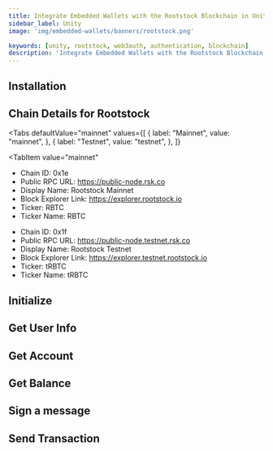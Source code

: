 ```yaml
---
title: Integrate Embedded Wallets with the Rootstock Blockchain in Unity
sidebar_label: Unity
image: 'img/embedded-wallets/banners/rootstock.png'

keywords: [unity, rootstock, web3auth, authentication, blockchain]
description: 'Integrate Embedded Wallets with the Rootstock Blockchain in Unity | Embedded Wallets'
---
```



## Installation

<InstallationSnippet />

## Chain Details for Rootstock

<Tabs
 defaultValue="mainnet"
  values={[
    { label: "Mainnet", value: "mainnet", },
    { label: "Testnet", value: "testnet", },
  ]}
>

<TabItem
  value="mainnet"
>

- Chain ID: 0x1e
- Public RPC URL: https://public-node.rsk.co​
- Display Name: Rootstock Mainnet
- Block Explorer Link: https://explorer.rootstock.io
- Ticker: RBTC
- Ticker Name: RBTC

</TabItem>
<TabItem
  value="testnet"
>

- Chain ID: 0x1f
- Public RPC URL: https://public-node.testnet.rsk.co
- Display Name: Rootstock Testnet
- Block Explorer Link: https://explorer.testnet.rootstock.io
- Ticker: tRBTC
- Ticker Name: tRBTC

</TabItem>
</Tabs>

## Initialize

<InitialisationSnippet />

## Get User Info

<UserInfoSnippet />

## Get Account

<GetAccountSnippet />

## Get Balance

<GetBalanceSnippet />

## Sign a message

<SignMessageSnippet />

## Send Transaction

<SendTransactionSnippet />
